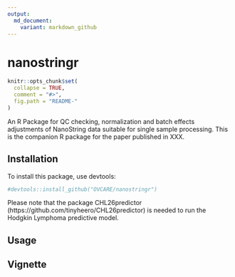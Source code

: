 ```yaml
---
output:
  md_document:
    variant: markdown_github
---
```


nanostringr
==========

```r
knitr::opts_chunk$set(
  collapse = TRUE,
  comment = "#>",
  fig.path = "README-"
)
```

An R Package for QC checking, normalization and batch effects adjustments of NanoString data suitable for single sample processing. This is the companion R package for the paper published in XXX.

## Installation
To install this package, use devtools:
```r
#devtools::install_github("OVCARE/nanostringr")
```

Please note that the package CHL26predictor (https://github.com/tinyheero/CHL26predictor) is needed to run the Hodgkin Lymphoma predictive model.

## Usage

## Vignette
